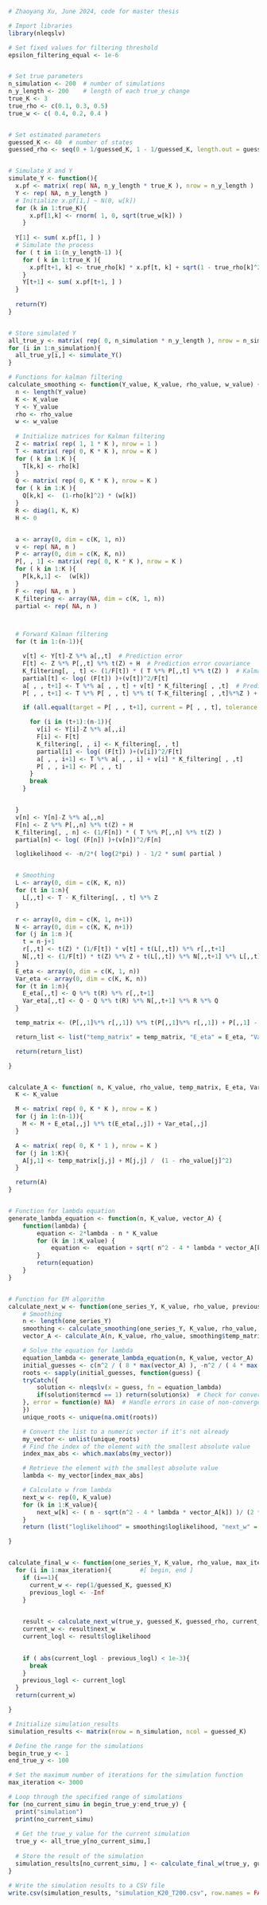 

```r
# Zhaoyang Xu, June 2024, code for master thesis
```

```r
# Import libraries
library(nleqslv)
```


```r
# Set fixed values for filtering threshold
epsilon_filtering_equal <- 1e-6


# Set true parameters
n_simulation <- 200  # number of simulations
n_y_length <- 200    # length of each true_y change
true_K <- 3
true_rho <- c(0.1, 0.3, 0.5)
true_w <- c( 0.4, 0.2, 0.4 )


# Set estimated parameters
guessed_K <- 40  # number of states
guessed_rho <- seq(0 + 1/guessed_K, 1 - 1/guessed_K, length.out = guessed_K)


# Simulate X and Y
simulate_Y <- function(){
  x.pf <- matrix( rep( NA, n_y_length * true_K ), nrow = n_y_length )
  Y <- rep( NA, n_y_length )
  # Initialize x.pf[1,] ~ N(0, w[k])
  for (k in 1:true_K){
      x.pf[1,k] <- rnorm( 1, 0, sqrt(true_w[k]) ) 
    }
  
  Y[1] <- sum( x.pf[1, ] )
  # Simulate the process
  for ( t in 1:(n_y_length-1) ){
    for ( k in 1:true_K ){
      x.pf[t+1, k] <- true_rho[k] * x.pf[t, k] + sqrt(1 - true_rho[k]^2) * sqrt(true_w[k]) * rnorm(1, 0, 1)
    }
    Y[t+1] <- sum( x.pf[t+1, ] )
  }
  
  return(Y)
}


# Store simulated Y
all_true_y <- matrix( rep( 0, n_simulation * n_y_length ), nrow = n_simulation )
for (i in 1:n_simulation){
  all_true_y[i,] <- simulate_Y()
}

```


```r
# Functions for kalman filtering
calculate_smoothing <- function(Y_value, K_value, rho_value, w_value) {
  n <- length(Y_value)
  K <- K_value
  Y <- Y_value
  rho <- rho_value
  w <- w_value
  
  # Initialize matrices for Kalman filtering
  Z <- matrix( rep( 1, 1 * K ), nrow = 1 )
  T <- matrix( rep( 0, K * K ), nrow = K )
  for ( k in 1:K ){
    T[k,k] <- rho[k]
  }
  Q <- matrix( rep( 0, K * K ), nrow = K )
  for ( k in 1:K ){
    Q[k,k] <-  (1-rho[k]^2) * (w[k])
  }
  R <- diag(1, K, K)
  H <- 0


  a <- array(0, dim = c(K, 1, n))
  v <- rep( NA, n )
  P <- array(0, dim = c(K, K, n))
  P[, , 1] <- matrix( rep( 0, K * K ), nrow = K )
  for ( k in 1:K ){
    P[k,k,1] <-  (w[k])
  }
  F <- rep( NA, n )
  K_filtering <- array(NA, dim = c(K, 1, n))
  partial <- rep( NA, n )



  # Forward Kalman filtering
  for (t in 1:(n-1)){

    v[t] <- Y[t]-Z %*% a[,,t]  # Prediction error
    F[t] <- Z %*% P[,,t] %*% t(Z) + H  # Prediction error covariance
    K_filtering[, , t] <- (1/F[t]) * ( T %*% P[,,t] %*% t(Z) )  # Kalman gain
    partial[t] <- log( (F[t]) )+(v[t])^2/F[t]
    a[ , , t+1] <- T %*% a[ , , t] + v[t] * K_filtering[ , ,t]  # Predict next state
    P[ , , t+1] <- T %*% P[ , , t] %*% t( T-K_filtering[ , ,t]%*%Z ) + R %*% Q %*% t(R)  # Predict error covariance

    if (all.equal(target = P[ , , t+1], current = P[ , , t], tolerance = epsilon_filtering_equal) == TRUE){  # Check for convergence

      for (i in (t+1):(n-1)){
        v[i] <- Y[i]-Z %*% a[,,i]
        F[i] <- F[t]
        K_filtering[, , i] <- K_filtering[, , t]
        partial[i] <- log( (F[t]) )+(v[i])^2/F[t]
        a[ , , i+1] <- T %*% a[ , , i] + v[i] * K_filtering[ , ,t]
        P[ , , i+1] <- P[ , , t]
      }
      break
    }


  }
  v[n] <- Y[n]-Z %*% a[,,n]
  F[n] <- Z %*% P[,,n] %*% t(Z) + H
  K_filtering[, , n] <- (1/F[n]) * ( T %*% P[,,n] %*% t(Z) )
  partial[n] <- log( (F[n]) )+(v[n])^2/F[n]

  loglikelihood <- -n/2*( log(2*pi) ) - 1/2 * sum( partial )


  # Smoothing
  L <- array(0, dim = c(K, K, n))
  for (t in 1:n){
    L[,,t] <- T - K_filtering[, , t] %*% Z
  }

  r <- array(0, dim = c(K, 1, n+1))
  N <- array(0, dim = c(K, K, n+1))
  for (j in 1:n ){
    t = n-j+1
    r[,,t] <- t(Z) * (1/F[t]) * v[t] + t(L[,,t]) %*% r[,,t+1]
    N[,,t] <- (1/F[t]) * t(Z) %*% Z + t(L[,,t]) %*% N[,,t+1] %*% L[,,t]
  }
  E_eta <- array(0, dim = c(K, 1, n))
  Var_eta <- array(0, dim = c(K, K, n))
  for (t in 1:n){
    E_eta[,,t] <- Q %*% t(R) %*% r[,,t+1]
    Var_eta[,,t] <- Q - Q %*% t(R) %*% N[,,t+1] %*% R %*% Q
  }

  temp_matrix <- (P[,,1]%*% r[,,1]) %*% t(P[,,1]%*% r[,,1]) + P[,,1] - P[,,1] %*% N[,,1]%*%P[,,1]

  return_list <- list("temp_matrix" = temp_matrix, "E_eta" = E_eta, "Var_eta" = Var_eta, "loglikelihood" = loglikelihood)

  return(return_list)

}


calculate_A <- function( n, K_value, rho_value, temp_matrix, E_eta, Var_eta){
  K <- K_value

  M <- matrix( rep( 0, K * K ), nrow = K )
  for (j in 1:(n-1)){
    M <- M + E_eta[,,j] %*% t(E_eta[,,j]) + Var_eta[,,j]
  }

  A <- matrix( rep( 0, K * 1 ), nrow = K )
  for (j in 1:K){
    A[j,1] <- temp_matrix[j,j] + M[j,j] /  (1 - rho_value[j]^2)
  }

  return(A)
}


# Function for lambda equation
generate_lambda_equation <- function(n, K_value, vector_A) {
    function(lambda) {
        equation <- 2*lambda - n * K_value
        for (k in 1:K_value) {
            equation <-  equation + sqrt( n^2 - 4 * lambda * vector_A[k] )
        }
        return(equation)
    }
}


# Function for EM algorithm
calculate_next_w <- function(one_series_Y, K_value, rho_value, previous_w){
    # Smoothing
    n <- length(one_series_Y)
    smoothing <- calculate_smoothing(one_series_Y, K_value, rho_value, previous_w)
    vector_A <- calculate_A(n, K_value, rho_value, smoothing$temp_matrix, smoothing$E_eta, smoothing$Var_eta)

    # Solve the equation for lambda
    equation_lambda <- generate_lambda_equation(n, K_value, vector_A)
    initial_guesses <- c(n^2 / ( 8 * max(vector_A) ), -n^2 / ( 4 * max(vector_A) ))
    roots <- sapply(initial_guesses, function(guess) {
    tryCatch({
        solution <- nleqslv(x = guess, fn = equation_lambda)
        if(solution$termcd == 1) return(solution$x)  # Check for convergence
    }, error = function(e) NA)  # Handle errors in case of non-convergence
    })
    unique_roots <- unique(na.omit(roots))

    # Convert the list to a numeric vector if it's not already
    my_vector <- unlist(unique_roots)
    # Find the index of the element with the smallest absolute value
    index_max_abs <- which.max(abs(my_vector))

    # Retrieve the element with the smallest absolute value
    lambda <- my_vector[index_max_abs]

    # Calculate w from lambda
    next_w <- rep(0, K_value)
    for (k in 1:K_value){
        next_w[k] <- ( n - sqrt(n^2 - 4 * lambda * vector_A[k]) )/ (2 * lambda)
    }
    return (list("loglikelihood" = smoothing$loglikelihood, "next_w" = next_w))

}


calculate_final_w <- function(one_series_Y, K_value, rho_value, max_iteration){
  for (i in 1:max_iteration){        #[ begin, end ]
    if (i==1){
      current_w <- rep(1/guessed_K, guessed_K)
      previous_logl <- -Inf
    }

    
    result <- calculate_next_w(true_y, guessed_K, guessed_rho, current_w)
    current_w <- result$next_w
    current_logl <- result$loglikelihood

    
    if ( abs(current_logl - previous_logl) < 1e-3){
      break
    }
    previous_logl <- current_logl
  }
  return(current_w)

}

```


```r
# Initialize simulation_results
simulation_results <- matrix(nrow = n_simulation, ncol = guessed_K)

```


```r
# Define the range for the simulations
begin_true_y <- 1
end_true_y <- 100

# Set the maximum number of iterations for the simulation function
max_iteration <- 3000

# Loop through the specified range of simulations
for (no_current_simu in begin_true_y:end_true_y) {
  print("simulation")
  print(no_current_simu)
  
  # Get the true_y value for the current simulation
  true_y <- all_true_y[no_current_simu,]
  
  # Store the result of the simulation
  simulation_results[no_current_simu, ] <- calculate_final_w(true_y, guessed_K, guessed_rho, max_iteration)
}

# Write the simulation results to a CSV file
write.csv(simulation_results, "simulation_K20_T200.csv", row.names = FALSE)
```

